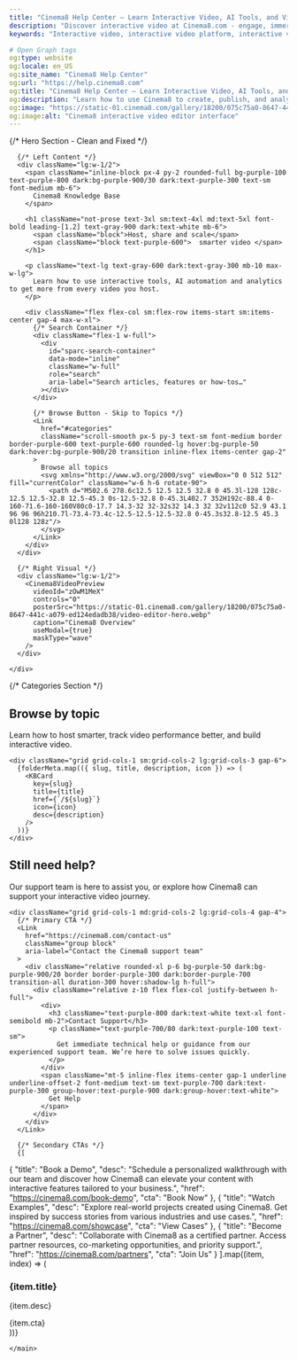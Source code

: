 ---
title: "Cinema8 Help Center – Learn Interactive Video, AI Tools, and Video Hosting"
description: "Discover interactive video at Cinema8.com - engage, immerse, and captivate with interactive storytelling and groundbreaking experiences"
keywords: "Interactive video, interactive video platform, interactive video software, video engagement tools"

# Open Graph tags
og:type: website
og:locale: en_US
og:site_name: "Cinema8 Help Center"
og:url: "https://help.cinema8.com"
og:title: "Cinema8 Help Center – Learn Interactive Video, AI Tools, and Video Hosting"
og:description: "Learn how to use Cinema8 to create, publish, and analyze interactive videos."
og:image: "https://static-01.cinema8.com/gallery/18200/075c75a0-8647-441c-a079-ed124edadb38/video-editor-hero.webp"
og:image:alt: "Cinema8 interactive video editor interface"
---



<main className="min-h-screen  text-gray-900 dark:text-white transition-colors duration-200">
  <Navbar />

  {/* Hero Section - Clean and Fixed */}
  <section className="pt-32 pb-20 px-6 border-b border-gray-100 dark:border-gray-800">
    <div className="max-w-7xl mx-auto flex flex-col lg:flex-row gap-12 items-center">

      {/* Left Content */}
      <div className="lg:w-1/2">
        <span className="inline-block px-4 py-2 rounded-full bg-purple-100 text-purple-800 dark:bg-purple-900/30 dark:text-purple-300 text-sm font-medium mb-6">
          Cinema8 Knowledge Base
        </span>

        <h1 className="not-prose text-3xl sm:text-4xl md:text-5xl font-bold leading-[1.2] text-gray-900 dark:text-white mb-6">
          <span className="block">Host, share and scale</span>
          <span className="block text-purple-600">  smarter video </span>
        </h1>
        
        <p className="text-lg text-gray-600 dark:text-gray-300 mb-10 max-w-lg">
          Learn how to use interactive tools, AI automation and analytics to get more from every video you host.
        </p>

        <div className="flex flex-col sm:flex-row items-start sm:items-center gap-4 max-w-xl">
          {/* Search Container */}
          <div className="flex-1 w-full">
            <div
              id="sparc-search-container"
              data-mode="inline"
              className="w-full"
              role="search"
              aria-label="Search articles, features or how-tos…"
            ></div>
          </div>

          {/* Browse Button - Skip to Topics */}
          <Link
            href="#categories"
            className="scroll-smooth px-5 py-3 text-sm font-medium border border-purple-600 text-purple-600 rounded-lg hover:bg-purple-50 dark:hover:bg-purple-900/20 transition inline-flex items-center gap-2"
          >
            Browse all topics
            <svg xmlns="http://www.w3.org/2000/svg" viewBox="0 0 512 512" fill="currentColor" className="w-6 h-6 rotate-90">
              <path d="M502.6 278.6c12.5 12.5 12.5 32.8 0 45.3l-128 128c-12.5 12.5-32.8 12.5-45.3 0s-12.5-32.8 0-45.3L402.7 352H192c-88.4 0-160-71.6-160-160V80c0-17.7 14.3-32 32-32s32 14.3 32 32v112c0 52.9 43.1 96 96 96h210.7l-73.4-73.4c-12.5-12.5-12.5-32.8 0-45.3s32.8-12.5 45.3 0l128 128z"/>
            </svg>
          </Link>
        </div>
      </div>

      {/* Right Visual */}
      <div className="lg:w-1/2">
        <Cinema8VideoPreview
          videoId="zOwM1MeX"
          controls="0"
          posterSrc="https://static-01.cinema8.com/gallery/18200/075c75a0-8647-441c-a079-ed124edadb38/video-editor-hero.webp"
          caption="Cinema8 Overview"
          useModal={true}
          maskType="wave"
        />
      </div>

    </div>
  </section>

  {/* Categories Section */}
  <section id="categories" className="py-20 px-6 max-w-7xl mx-auto">
    <div className="text-center mb-16">
      <h2 className="text-3xl font-bold mb-4">Browse by topic</h2>
      <p className="text-lg text-gray-600 dark:text-gray-300 max-w-2xl mx-auto">
        Learn how to host smarter, track video performance better, and build interactive video.
      </p>
    </div>

    <div className="grid grid-cols-1 sm:grid-cols-2 lg:grid-cols-3 gap-6">
      {folderMeta.map(({ slug, title, description, icon }) => (
        <KBCard
          key={slug}
          title={title}
          href={`/${slug}`}
          icon={icon}
          desc={description}
        />
      ))}
    </div>
  </section>

<section className="py-16 px-6 bg-white dark:bg-gray-950">
  <div className="max-w-6xl mx-auto">
    <div className="text-center mb-12">
      <h2 className="text-3xl font-medium text-gray-900 dark:text-white mb-3">
        Still need help?
      </h2>
      <p className="text-lg text-gray-600 dark:text-gray-300 max-w-2xl mx-auto">
        Our support team is here to assist you, or explore how Cinema8 can support your interactive video journey.
      </p>
    </div>

    <div className="grid grid-cols-1 md:grid-cols-2 lg:grid-cols-4 gap-4">
      {/* Primary CTA */}
      <Link
        href="https://cinema8.com/contact-us"
        className="group block"
        aria-label="Contact the Cinema8 support team"
      >
        <div className="relative rounded-xl p-6 bg-purple-50 dark:bg-purple-900/20 border border-purple-300 dark:border-purple-700 transition-all duration-300 hover:shadow-lg h-full">
          <div className="relative z-10 flex flex-col justify-between h-full">
            <div>
              <h3 className="text-purple-800 dark:text-white text-xl font-semibold mb-2">Contact Support</h3>
              <p className="text-purple-700/80 dark:text-purple-100 text-sm">
                Get immediate technical help or guidance from our experienced support team. We’re here to solve issues quickly.
              </p>
            </div>
            <span className="mt-5 inline-flex items-center gap-1 underline underline-offset-2 font-medium text-sm text-purple-700 dark:text-purple-300 group-hover:text-purple-900 dark:group-hover:text-white">
              Get Help
            </span>
          </div>
        </div>
      </Link>

      {/* Secondary CTAs */}
      {[
          
  {
    "title": "Book a Demo",
    "desc": "Schedule a personalized walkthrough with our team and discover how Cinema8 can elevate your content with interactive features tailored to your business.",
    "href": "https://cinema8.com/book-demo",
    "cta": "Book Now"
  },
  {
    "title": "Watch Examples",
    "desc": "Explore real-world projects created using Cinema8. Get inspired by success stories from various industries and use cases.",
    "href": "https://cinema8.com/showcase",
    "cta": "View Cases"
  },
  {
    "title": "Become a Partner",
    "desc": "Collaborate with Cinema8 as a certified partner. Access partner resources, co-marketing opportunities, and priority support.",
    "href": "https://cinema8.com/partners",
    "cta": "Join Us"
  }
      ].map((item, index) => (
        <Link
          key={index}
          href={item.href}
          className="group block"
          aria-label={item.cta}
        >
          <div className="relative rounded-xl p-6 bg-white dark:bg-gray-900 border border-gray-200 dark:border-gray-700 hover:border-purple-300 dark:hover:border-pink-400 transition-all duration-300 hover:shadow-lg h-full">
            <div className="relative z-10 flex flex-col justify-between h-full">
              <div>
                <h3 className="text-gray-900 dark:text-white text-xl font-semibold mb-2">{item.title}</h3>
                <p className="text-gray-600 dark:text-gray-300 text-sm">{item.desc}</p>
              </div>
              <span className="mt-5 inline-flex items-center gap-1 underline underline-offset-2 font-medium text-sm text-purple-600 dark:text-purple-400 group-hover:text-purple-800 dark:group-hover:text-white">
                {item.cta}
              </span>
            </div>
          </div>
        </Link>
      ))}
    </div>
  </div>
</section>


    </main>